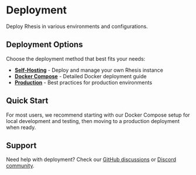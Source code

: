 # Deployment

Deploy Rhesis in various environments and configurations.

## Deployment Options

Choose the deployment method that best fits your needs:

- **[Self-Hosting](self-hosting)** - Deploy and manage your own Rhesis instance
- **[Docker Compose](docker-compose)** - Detailed Docker deployment guide  
- **[Production](production)** - Best practices for production environments

## Quick Start

For most users, we recommend starting with our Docker Compose setup for local development and testing, then moving to a production deployment when ready.

## Support

Need help with deployment? Check our [GitHub discussions](https://github.com/rhesis-ai/rhesis/discussions) or [Discord community](https://discord.rhesis.ai).
